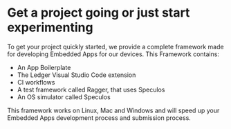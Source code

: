 
# Get a project going or just start experimenting

To get your project quickly started, we provide a complete framework made for developing Embedded Apps for our devices. This Framework contains:

- An App Boilerplate
- The Ledger Visual Studio Code extension
- CI workflows
- A test framework called Ragger, that uses Speculos
- An OS simulator called Speculos

This framework works on Linux, Mac and Windows and will speed up your Embedded Apps development process and submission process.

<Cards num={2}>
  <Card
    title="The Ledger framework"
    href="/signing-devices/device-app/quickstart/framework"
  />
  <Card
    title="Build & Load an app"
    href="/signing-devices/device-app/quickstart/build-load"
  />
</Cards>